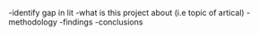   -identify gap in lit
  -what is this project about (i.e topic of artical)
  -methodology
  -findings
  -conclusions